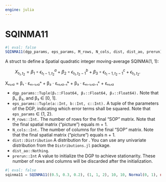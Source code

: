 ```yaml
---
engine: julia
---
```


# SQINMA11 {#sec-doc}
    

::: {.callout-note appearance="simple" title="docblock" collapse=false}    


```julia
#| eval: false
SQINMA11(dgp_params, eps_params, M_rows, N_cols, dist, dist_ao, prerun)

```

A struct to define a Spatial quadratic integer moving-average SQINMA(1, 1):    
 
$\qquad X_{t_1, t_2}=\beta_1 \circ \epsilon_{t_1-1, t_2}^a+\beta_2 \circ \epsilon_{t_1, t_2-1}^b+\beta_3 \circ \epsilon_{t_1-1, t_2-1}^c+\epsilon_{t_1, t_2}.$
 
Xₜ₁,ₜ₂ = β₁ ⋅ εₜ₁₋₁,ₜ₂ᵃ +           β₂ ⋅ εₜ₁,ₜ₂₋₁ᵇ +           β₃ ⋅ εₜ₁₋₁,ₜ₂₋₁ᶜ +           εₜ₁,ₜ₂
 
  * `dgp_params::Tuple(β₁::Float64, β₂::Float64, β₃::Float64).` Note that β₁, β₂, and β₃ ∈ [0, 1].
  * `eps_params::Tuple(a::Int, b::Int, c::Int).` A tuple of the parameters of the DGP, indicating which error terms shall be squared. Note that `eps_params` ∈ {1, 2}.
  * `M_rows::Int.` The number of rows for the final "SOP" matrix. Note that the final spatial matrix ("picture") equals m + 1.
  * `N_cols::Int.` The number of columns for the final "SOP" matrix. Note that the final spatial matrix ("picture") equals n + 1.
  * `dist::Distribution` A distribution for \varepsilon*{t*1, t_2}. You can use any univariate distribution from the `Distributions.jl` package.
  * `dist_ao::Nothing`.
  * `prerun::Int` A value to initialize the DGP to achieve stationarity. These number of rows and columns will be discarded after the initialization.

```julia
#| eval: false
sqinma11 = SQINMA11((0.5, 0.3, 0.2), (1, 1, 2), 10, 10, Normal(0, 1), nothing, 1)

```



:::
    

